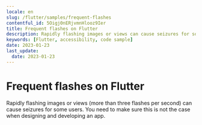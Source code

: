 ```yaml
---
locale: en
slug: /flutter/samples/frequent-flashes
contentful_id: 5Oigj0nERjvmnHlooz9Ier
title: Frequent flashes on Flutter
description: Rapidly flashing images or views can cause seizures for some users.
keywords: [Flutter, accessibility, code sample]
date: 2023-01-23
last_update:
  date: 2023-01-23
---
```


# Frequent flashes on Flutter

Rapidly flashing images or views (more than three flashes per second) can cause seizures for some users. You need to make sure this is not the case when designing and developing an app.

<CodeSample id="screen-flashes" platform="flutter" locale="en"/>
